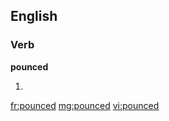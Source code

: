 ==English==

===Verb===
'''pounced'''

# {{past of|[[pounce]]}}

[[fr:pounced]]
[[mg:pounced]]
[[vi:pounced]]